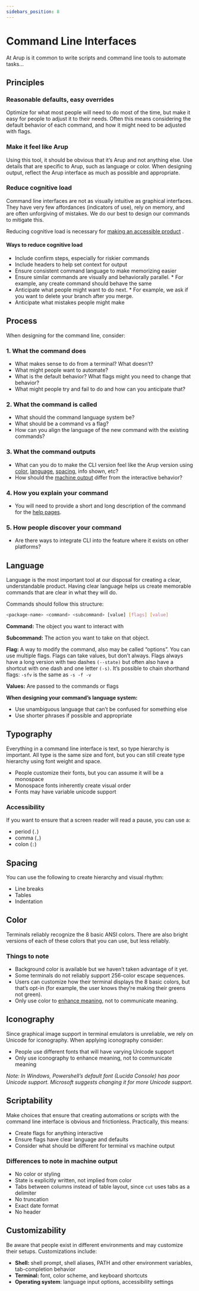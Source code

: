 ```yaml
---
sidebars_position: 8
---
```


# Command Line Interfaces

At Arup is it common to write scripts and command line tools to automate tasks...

## Principles

### Reasonable defaults, easy overrides

Optimize for what most people will need to do most of the time, but make it easy for people to adjust it to their needs.
Often this means considering the default behavior of each command, and how it might need to be adjusted with flags.

### Make it feel like Arup

Using this tool, it should be obvious that it’s Arup and not anything else. Use details that are specific to Arup, such as language or color.
When designing output, reflect the Arup interface as much as possible and appropriate.

### Reduce cognitive load

Command line interfaces are not as visually intuitive as graphical interfaces. They have very few affordances (indicators of use), rely on memory, and are often unforgiving of mistakes. We do our best to design our commands to mitigate this.

Reducing cognitive load is necessary for [making an accessible product](https://www.w3.org/TR/coga-usable/#summary) .

#### Ways to reduce cognitive load

- Include confirm steps, especially for riskier commands
- Include headers to help set context for output
- Ensure consistent command language to make memorizing easier
- Ensure similar commands are visually and behaviorally parallel. \* For example, any create command should behave the same
- Anticipate what people might want to do next. \* For example, we ask if you want to delete your branch after you merge.
- Anticipate what mistakes people might make

## Process

When designing for the command line, consider:

### 1. What the command does

- What makes sense to do from a terminal? What doesn’t?
- What might people want to automate?
- What is the default behavior? What flags might you need to change that behavior?
- What might people try and fail to do and how can you anticipate that?

### 2. What the command is called

- What should the command language system be?
- What should be a command vs a flag?
- How can you align the language of the new command with the existing commands?

### 3. What the command outputs

- What can you do to make the CLI version feel like the Arup version using [color](/native/cli/foundations#color), [language](/native/cli/foundations#language), [spacing](/native/cli/foundations#spacing), info shown, etc?
- How should the [machine output](/native/cli/foundations#scriptability) differ from the interactive behavior?

### 4. How you explain your command

- You will need to provide a short and long description of the command for the [help pages](/components/help).

### 5. How people discover your command

- Are there ways to integrate CLI into the feature where it exists on other platforms?

## Language

Language is the most important tool at our disposal for creating a clear, understandable product. Having clear language helps us create memorable commands that are clear in what they will do.

Commands should follow this structure:

```bash
<package-name> <command> <subcommand> [value] [flags] [value]
```

**Command:** The object you want to interact with

**Subcommand:** The action you want to take on that object.

**Flag:** A way to modify the command, also may be called “options”. You can use multiple flags. Flags can take values, but don’t always. Flags always have a long version with two dashes `(--state)` but often also have a shortcut with one dash and one letter `(-s)`. It’s possible to chain shorthand flags: `-sfv` is the same as `-s -f -v`

**Values:** Are passed to the commands or flags

**When designing your command’s language system:**

- Use unambiguous language that can’t be confused for something else
- Use shorter phrases if possible and appropriate

## Typography

Everything in a command line interface is text, so type hierarchy is important. All type is the same size and font, but you can still create type hierarchy using font weight and space.

- People customize their fonts, but you can assume it will be a monospace
- Monospace fonts inherently create visual order
- Fonts may have variable unicode support

### Accessibility

If you want to ensure that a screen reader will read a pause, you can use a:

- period (`.`)
- comma (`,`)
- colon (`:`)

## Spacing

You can use the following to create hierarchy and visual rhythm:

- Line breaks
- Tables
- Indentation

## Color

Terminals reliably recognize the 8 basic ANSI colors. There are also bright versions of each of these colors that you can use, but less reliably.

### Things to note

- Background color is available but we haven’t taken advantage of it yet.
- Some terminals do not reliably support 256-color escape sequences.
- Users can customize how their terminal displays the 8 basic colors, but that’s opt-in (for example, the user knows they’re making their greens not green).
- Only use color to [enhance meaning](/components/icon#usage), not to communicate meaning.

## Iconography

Since graphical image support in terminal emulators is unreliable, we rely on Unicode for iconography. When applying iconography consider:

- People use different fonts that will have varying Unicode support
- Only use iconography to enhance meaning, not to communicate meaning

_Note: In Windows, Powershell’s default font (Lucida Console) has poor Unicode support. Microsoft suggests changing it for more Unicode support._

## Scriptability

Make choices that ensure that creating automations or scripts with the command line interface is obvious and frictionless. Practically, this means:

- Create flags for anything interactive
- Ensure flags have clear language and defaults
- Consider what should be different for terminal vs machine output

### Differences to note in machine output

- No color or styling
- State is explicitly written, not implied from color
- Tabs between columns instead of table layout, since `cut` uses tabs as a delimiter
- No truncation
- Exact date format
- No header

## Customizability

Be aware that people exist in different environments and may customize their setups. Customizations include:

- **Shell:** shell prompt, shell aliases, PATH and other environment variables, tab-completion behavior
- **Terminal:** font, color scheme, and keyboard shortcuts
- **Operating system**: language input options, accessibility settings
